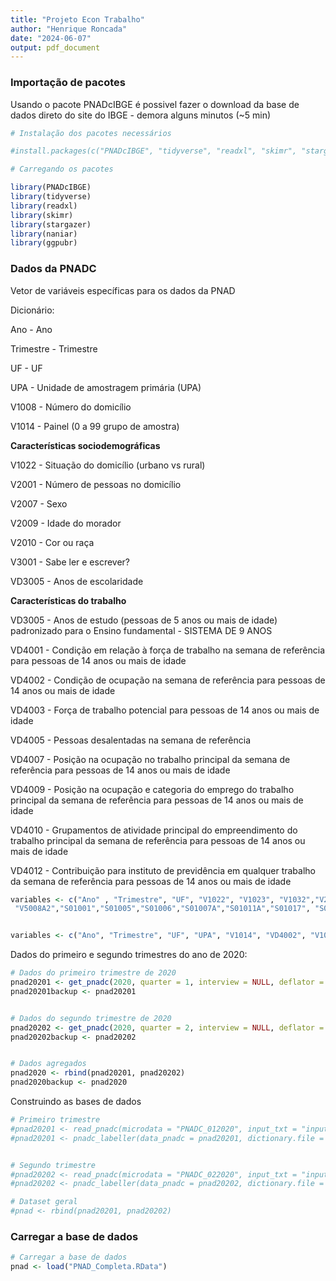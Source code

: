 ```yaml
---
title: "Projeto Econ Trabalho"
author: "Henrique Roncada"
date: "2024-06-07"
output: pdf_document
---
```


### Importação de pacotes

Usando o pacote PNADcIBGE é possivel fazer o download da base de dados direto do site do IBGE - demora alguns minutos (\~5 min)

```r

# Instalação dos pacotes necessários

#install.packages(c("PNADcIBGE", "tidyverse", "readxl", "skimr", "stargazer", "naniar", "ggpubr"))

# Carregando os pacotes 

library(PNADcIBGE)
library(tidyverse)
library(readxl)
library(skimr)
library(stargazer)
library(naniar)
library(ggpubr)
```

### Dados da PNADC

Vetor de variáveis específicas para os dados da PNAD

Dicionário:

Ano - Ano

Trimestre - Trimestre

UF - UF

UPA - Unidade de amostragem primária (UPA)

V1008 - Número do domicílio

V1014 - Painel (0 a 99 grupo de amostra)

**Características sociodemográficas**

V1022 - Situação do domicílio (urbano vs rural)

V2001 - Número de pessoas no domicílio

V2007 - Sexo

V2009 - Idade do morador

V2010 - Cor ou raça

V3001 - Sabe ler e escrever?

VD3005 - Anos de escolaridade

**Características do trabalho**

VD3005 - Anos de estudo (pessoas de 5 anos ou mais de idade) padronizado para o Ensino fundamental - SISTEMA DE 9 ANOS

VD4001 - Condição em relação à força de trabalho na semana de referência para pessoas de 14 anos ou mais de idade

VD4002 - Condição de ocupação na semana de referência para pessoas de 14 anos ou mais de idade

VD4003 - Força de trabalho potencial para pessoas de 14 anos ou mais de idade

VD4005 - Pessoas desalentadas na semana de referência

VD4007 - Posição na ocupação no trabalho principal da semana de referência para pessoas de 14 anos ou mais de idade

VD4009 - Posição na ocupação e categoria do emprego do trabalho principal da semana de referência para pessoas de 14 anos ou mais de idade

VD4010 - Grupamentos de atividade principal do empreendimento do trabalho principal da semana de referência para pessoas de 14 anos ou mais de idade

VD4012 - Contribuição para instituto de previdência em qualquer trabalho da semana de referência para pessoas de 14 anos ou mais de idade

```r

variables <- c("Ano" , "Trimestre", "UF", "V1022", "V1023", "V1032","V2007", "V2008", "V20081", "V20082", "V2009", "V2010", "V3001", "V3002", "V4009", "V4018", "V40181", "V40182", "V40183", "V4029", "V4032", "V4040", "V40401", "V40402", "V40403", "V4071", "V5001A", "V5001A2","V5002A","V5002A2","V5003A","V5003A2", "V5004A","V5004A2", "V5005A", "V5005A2","V5006A","V5006A2","V5007A","V5007A2","V5008A", 
 "V5008A2","S01001","S01005","S01006","S01007A","S01011A","S01017", "S01018", "S01019","S01021","S01029","S01031", "VD2002","VD2003","VD2004","VD3004","VD3005","VD4001","VD4002","VD4003","VD4009", "VD4010", "VD4011","VD4012","VD4020","VD4035")


variables <- c("Ano", "Trimestre", "UF", "UPA", "V1014", "VD4002", "V1008", "")
```

Dados do primeiro e segundo trimestres do ano de 2020:

```r

# Dados do primeiro trimestre de 2020
pnad20201 <- get_pnadc(2020, quarter = 1, interview = NULL, deflator = TRUE, labels = TRUE, vars=variables, design=FALSE)
pnad20201backup <- pnad20201


# Dados do segundo trimestre de 2020
pnad20202 <- get_pnadc(2020, quarter = 2, interview = NULL, deflator = TRUE, labels = TRUE, vars=variables, design=FALSE)
pnad20202backup <- pnad20202


# Dados agregados
pnad2020 <- rbind(pnad20201, pnad20202)
pnad2020backup <- pnad2020
```

Construindo as bases de dados

```r

# Primeiro trimestre
#pnad20201 <- read_pnadc(microdata = "PNADC_012020", input_txt = "input_PNADC_trimestral.txt")
#pnad20201 <- pnadc_labeller(data_pnadc = pnad20201, dictionary.file = "dicionario_PNADC_microdados_trimestral.xls")


# Segundo trimestre
#pnad20202 <- read_pnadc(microdata = "PNADC_022020", input_txt = "input_PNADC_trimestral.txt")
#pnad20202 <- pnadc_labeller(data_pnadc = pnad20202, dictionary.file = "dicionario_PNADC_microdados_trimestral.xls")

# Dataset geral
#pnad <- rbind(pnad20201, pnad20202)
```

### Carregar a base de dados

```r

# Carregar a base de dados
pnad <- load("PNAD_Completa.RData")

```
